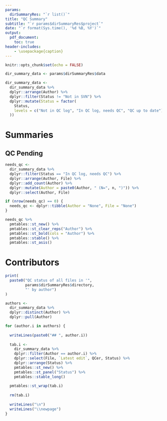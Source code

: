 ```yaml
---
params: 
  dirSummaryRes: "`r list()`"
title: "QC Summary"
subtitle: "`r params$dirSummaryRes$project`"
date: "`r format(Sys.time(), '%d %B, %Y')`"
output:
  pdf_document:
    toc: true
header-includes:
    - \usepackage{caption}
---
```


\captionsetup[table]{labelformat=empty}

```r
knitr::opts_chunk$set(echo = FALSE)
```

```r
dir_summary_data <- params$dirSummaryRes$data

dir_summary_data <-
  dir_summary_data %>%
  dplyr::arrange(Author) %>%
  dplyr::filter(Status != "Not in SVN") %>%
  dplyr::mutate(Status = factor(
    Status,
    levels = c("Not in QC log", "In QC log, needs QC", "QC up to date")
  ))

```

\newpage

# Summaries

\newpage

## QC Pending

```r

needs_qc <- 
  dir_summary_data %>%
  dplyr::filter(Status == "In QC log, needs QC") %>% 
  dplyr::arrange(Author, File) %>% 
  dplyr::add_count(Author) %>% 
  dplyr::mutate(Author = paste0(Author, " (N=", n, ")")) %>% 
  dplyr::select(Author, File)

if (nrow(needs_qc) == 0) {
  needs_qc <- dplyr::tibble(Author = "None", File = "None")
}

needs_qc %>%   
  pmtables::st_new() %>% 
  pmtables::st_clear_reps("Author") %>%
  pmtables::st_bold(cols = "Author") %>% 
  pmtables::stable() %>%
  pmtables::st_asis()

```

\newpage

# Contributors

```r
print(
  paste0("QC status of all files in '",
         params$dirSummaryRes$directory,
         "' by author")
)

```


\newpage

```r
authors <- 
  dir_summary_data %>%
  dplyr::distinct(Author) %>%
  dplyr::pull(Author)

for (author.i in authors) {
  
  writeLines(paste0("## ", author.i))
  
  tab.i <-
    dir_summary_data %>%
    dplyr::filter(Author == author.i) %>%
    dplyr::select(File, `Latest edit`, QCer, Status) %>%
    dplyr::arrange(Status) %>%
    pmtables::st_new() %>%
    pmtables::st_panel("Status") %>%
    pmtables::stable_long()
  
  pmtables::st_wrap(tab.i)
  
  rm(tab.i)
  
  writeLines("\n")
  writeLines("\\newpage")
}

```
